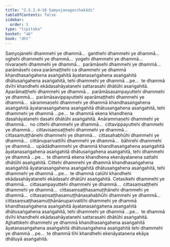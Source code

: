 ```yaml
---
title: "2.5.2.4–10 Saṃyojanagocchakādi"
tableOfContents: false
sidebar:
  order: 5
type: "tipitaka"
basket: "ab"
book: "dht"
---
```



<DynamicBreadcrumb />

<Division number="220" book="dht">

<Paragraph number="294" book="dht">
Saṃyojanehi dhammehi ye dhammā…  ganthehi dhammehi ye dhammā…  oghehi dhammehi ye dhammā…  yogehi dhammehi ye dhammā…  nīvaraṇehi dhammehi ye dhammā…  parāmāsehi dhammehi ye dhammā…  parāmāsehi ceva parāmaṭṭhehi ca dhammehi ye dhammā khandhasaṅgahena asaṅgahitā āyatanasaṅgahena asaṅgahitā dhātusaṅgahena asaṅgahitā, tehi dhammehi ye dhammā …pe…  te dhammā dvīhi khandhehi ekādasahāyatanehi sattarasahi dhātūhi asaṅgahitā.
</Paragraph>

</Division>
<Division number="221" book="dht">

<Paragraph number="295" book="dht">
Aparāmaṭṭhehi dhammehi ye dhammā…  parāmāsasampayuttehi dhammehi ye dhammā…  parāmāsavippayuttehi aparāmaṭṭhehi dhammehi ye dhammā…  sārammaṇehi dhammehi ye dhammā khandhasaṅgahena asaṅgahitā āyatanasaṅgahena asaṅgahitā dhātusaṅgahena asaṅgahitā, tehi dhammehi ye dhammā …pe…  te dhammā ekena khandhena dasahāyatanehi dasahi dhātūhi asaṅgahitā.
</Paragraph>

</Division>
<Division number="222" book="dht">

<Paragraph number="296" book="dht">
Anārammaṇehi dhammehi ye dhammā…  no cittehi dhammehi ye dhammā…  cittavippayuttehi dhammehi ye dhammā…  cittavisaṃsaṭṭhehi dhammehi ye dhammā…  cittasamuṭṭhānehi dhammehi ye dhammā…  cittasahabhūhi dhammehi ye dhammā…  cittānuparivattīhi dhammehi ye dhammā…  bāhirehi dhammehi ye dhammā…  upādādhammehi ye dhammā khandhasaṅgahena asaṅgahitā āyatanasaṅgahena asaṅgahitā dhātusaṅgahena asaṅgahitā, tehi dhammehi ye dhammā …pe…  te dhammā ekena khandhena ekenāyatanena sattahi dhātūhi asaṅgahitā.
</Paragraph>

</Division>
<Division number="223" book="dht">

<Paragraph number="297" book="dht">
Cittehi dhammehi ye dhammā khandhasaṅgahena asaṅgahitā āyatanasaṅgahena asaṅgahitā dhātusaṅgahena asaṅgahitā, tehi dhammehi ye dhammā …pe…  te dhammā catūhi khandhehi ekādasahāyatanehi ekādasahi dhātūhi asaṅgahitā.
</Paragraph>

</Division>
<Division number="224" book="dht">

<Paragraph number="298" book="dht">
Cetasikehi dhammehi ye dhammā…  cittasampayuttehi dhammehi ye dhammā…  cittasaṃsaṭṭhehi dhammehi ye dhammā…  cittasaṃsaṭṭhasamuṭṭhānehi dhammehi ye dhammā…  cittasaṃsaṭṭhasamuṭṭhānasahabhūhi dhammehi ye dhammā…  cittasaṃsaṭṭhasamuṭṭhānānuparivattīhi dhammehi ye dhammā khandhasaṅgahena asaṅgahitā āyatanasaṅgahena asaṅgahitā dhātusaṅgahena asaṅgahitā, tehi dhammehi ye dhammā …pe…  te dhammā dvīhi khandhehi ekādasahāyatanehi sattarasahi dhātūhi asaṅgahitā.
</Paragraph>

</Division>
<Division number="225" book="dht">

<Paragraph number="299" book="dht">
Ajjhattikehi dhammehi ye dhammā khandhasaṅgahena asaṅgahitā āyatanasaṅgahena asaṅgahitā dhātusaṅgahena asaṅgahitā tehi dhammehi ye dhammā …pe…  te dhammā tīhi khandhehi ekenāyatanena ekāya dhātuyā asaṅgahitā.
</Paragraph>
</Division>